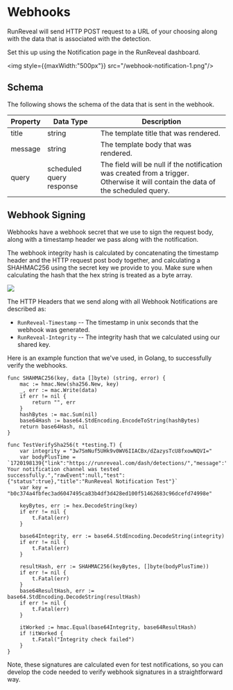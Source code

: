 # Webhooks

RunReveal will send HTTP POST request to a URL of your choosing along with the data that is associated with the detection.

Set this up using the Notification page in the RunReveal dashboard.

<img style={{maxWidth:"500px"}} src="/webhook-notification-1.png"/>


## Schema

The following shows the schema of the data that is sent in the webhook.

| Property | Data Type | Description |
| --- | --- | --- |
| title | string | The template title that was rendered. |
| message | string | The template body that was rendered. |
| query | scheduled query response | The field will be null if the notification was created from a trigger. Otherwise it will contain the data of the scheduled query. |

## Webhook Signing
Webhooks have a webhook secret that we use to sign the request body, along with a timestamp header we pass along with the notification.

The webhook integrity hash is calculated by concatenating the timestamp header and the HTTP request post body together, and calculating a SHAHMAC256 using the secret key
we provide to you. Make sure when calculating the hash that the hex string is treated as a byte array.

<img src="/webhook_secret_ui.png"/>

The HTTP Headers that we send along with all Webhook Notifications are described as:
 - `RunReveal-Timestamp` -- The timestamp in unix seconds that the webhook was generated.
 - `RunReveal-Integrity` -- The integrity hash that we calculated using our shared key.

Here is an example function that we've used, in Golang, to successfully verify the webhooks.
```
func SHAHMAC256(key, data []byte) (string, error) {
	mac := hmac.New(sha256.New, key)
	_, err := mac.Write(data)
	if err != nil {
		return "", err
	}
	hashBytes := mac.Sum(nil)
	base64Hash := base64.StdEncoding.EncodeToString(hashBytes)
	return base64Hash, nil
}

func TestVerifySha256(t *testing.T) {
	var integrity = "3w7SmNuf5UHk9v0WV6IIACBx/dZazysTcU8fxowNQVI="
	var bodyPlusTime = `1720198139{"link":"https://runreveal.com/dash/detections/","message":"Yay! Your notification channel was tested successfully.","rawEvent":null,"test":{"status":true},"title":"RunReveal Notification Test"}`
	var key = "b0c374a4fbfec3ad6047495ca83b4df3d428ed100f51462683c96dcefd74998e"

	keyBytes, err := hex.DecodeString(key)
	if err != nil {
		t.Fatal(err)
	}

	base64Integrity, err := base64.StdEncoding.DecodeString(integrity)
	if err != nil {
		t.Fatal(err)
	}

	resultHash, err := SHAHMAC256(keyBytes, []byte(bodyPlusTime))
	if err != nil {
		t.Fatal(err)
	}
	base64ResultHash, err := base64.StdEncoding.DecodeString(resultHash)
	if err != nil {
		t.Fatal(err)
	}

	itWorked := hmac.Equal(base64Integrity, base64ResultHash)
	if !itWorked {
		t.Fatal("Integrity check failed")
	}
}
```

Note, these signatures are calculated even for test notifications, so you can develop the code needed
to verify webhook signatures in a straightforward way.